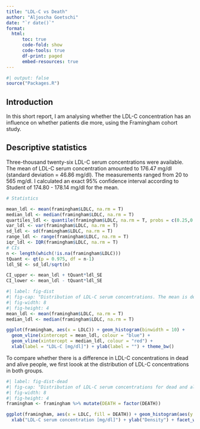 ```yaml
---
title: "LDL-C vs Death"
author: "Aljoscha Goetschi"
date: "`r date()`"
format: 
  html:
      toc: true
      code-fold: show
      code-tools: true
      df-print: paged
      embed-resources: true
---
```

```r
#| output: false
source("Packages.R")
```

## Introduction
In this short report, I am analysing whether the LDL-C concentration has an influence on whether patients die more, using the Framingham cohort study.

## Descriptive statistics
Three-thousand twenty-six LDL-C serum concentrations were available. The mean of LDL-C serum concentration amounted to 176.47 mg/dl (standard deviation = 46.86 mg/dl). The measurements ranged from 20 to 565 mg/dl. I calculated an exact 95% confidence interval according to Student of 174.80 - 178.14 mg/dl for the mean. 

```r
# Statistics

mean_ldl <- mean(framingham$LDLC, na.rm = T)
median_ldl <- median(framingham$LDLC, na.rm = T)
quartiles_ldl <- quantile(framingham$LDLC, na.rm = T, probs = c(0.25,0.5, 0.75))
var_ldl <- var(framingham$LDLC, na.rm = T)
sd_ldl <- sd(framingham$LDLC, na.rm = T)
range_ldl <- range(framingham$LDLC, na.rm = T)
iqr_ldl <- IQR(framingham$LDLC, na.rm = T)
# CIs
n <- length(which(!is.na(framingham$LDLC)))
tQuant <- qt(p = 0.975, df = n-1)
ldl_SE <- sd_ldl/sqrt(n)

CI_upper <- mean_ldl + tQuant*ldl_SE
CI_lower <- mean_ldl - tQuant*ldl_SE
```


```r
#| label: fig-dist
#| fig-cap: "Distribution of LDL-C serum concentrations. The mean is depcited in blue, and the median in red."
#| fig-width: 8
#| fig-height: 4
mean_ldl <- mean(framingham$LDLC, na.rm = T)
median_ldl <- median(framingham$LDLC, na.rm = T)

ggplot(framingham, aes(x = LDLC)) + geom_histogram(binwidth = 10) +
  geom_vline(xintercept = mean_ldl, colour = "blue") +
  geom_vline(xintercept = median_ldl, colour = "red") + 
  xlab(label = "LDL-C [mg/dl]") + ylab(label = "") + theme_bw()
```

To compare whether there is a difference in LDL-C concentrations in dead and alive people, we first loook at the distribution of LDL-C concentrations in both groups.

```r
#| label: fig-dist-dead
#| fig-cap: "Distribution of LDL-C serum concentrations for dead and alive people."
#| fig-width: 8
#| fig-height: 4
framingham <- framingham %>% mutate(DEATH = factor(DEATH))

ggplot(framingham, aes(x = LDLC, fill = DEATH)) + geom_histogram(aes(y = after_stat(density)), colour = "white") + scale_fill_discrete(name = "", labels = c("alive", "dead")) +
  xlab("LDL-C serum concentration [mg/dl]") + ylab("Density") + facet_wrap(~DEATH) + theme_bw() 
```

